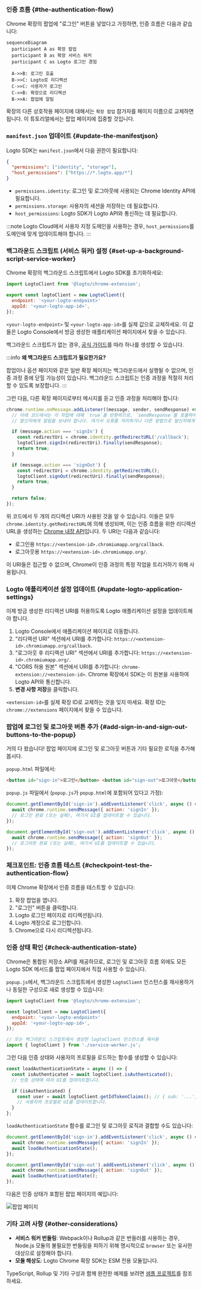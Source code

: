 

### 인증 흐름 \{#the-authentication-flow}

Chrome 확장의 팝업에 "로그인" 버튼을 넣었다고 가정하면, 인증 흐름은 다음과 같습니다:

```mermaid
sequenceDiagram
  participant A as 확장 팝업
  participant B as 확장 서비스 워커
  participant C as Logto 로그인 경험

  A->>B: 로그인 호출
  B->>C: Logto로 리디렉션
  C->>C: 사용자가 로그인
  C->>B: 확장으로 리디렉션
  B->>A: 팝업에 알림
```

확장의 다른 상호작용 페이지에 대해서는 `확장 팝업` 참가자를 페이지 이름으로 교체하면 됩니다. 이 튜토리얼에서는 팝업 페이지에 집중할 것입니다.

<RegardingRedirectBasedSignIn />

### `manifest.json` 업데이트 \{#update-the-manifestjson}

Logto SDK는 `manifest.json`에서 다음 권한이 필요합니다:

```json title="manifest.json"
{
  "permissions": ["identity", "storage"],
  "host_permissions": ["https://*.logto.app/*"]
}
```

- `permissions.identity`: 로그인 및 로그아웃에 사용되는 Chrome Identity API에 필요합니다.
- `permissions.storage`: 사용자의 세션을 저장하는 데 필요합니다.
- `host_permissions`: Logto SDK가 Logto API와 통신하는 데 필요합니다.

:::note
Logto Cloud에서 사용자 지정 도메인을 사용하는 경우, `host_permissions`를 도메인에 맞게 업데이트해야 합니다.
:::

### 백그라운드 스크립트 (서비스 워커) 설정 \{#set-up-a-background-script-service-worker}

Chrome 확장의 백그라운드 스크립트에서 Logto SDK를 초기화하세요:

```js title="service-worker.js"
import LogtoClient from '@logto/chrome-extension';

export const logtoClient = new LogtoClient({
  endpoint: '<your-logto-endpoint>'
  appId: '<your-logto-app-id>',
});
```

`<your-logto-endpoint>` 및 `<your-logto-app-id>`를 실제 값으로 교체하세요. 이 값들은 Logto Console에서 방금 생성한 애플리케이션 페이지에서 찾을 수 있습니다.

백그라운드 스크립트가 없는 경우, [공식 가이드](https://developer.chrome.com/docs/extensions/develop/concepts/service-workers/basics)를 따라 하나를 생성할 수 있습니다.

:::info
**왜 백그라운드 스크립트가 필요한가요?**

팝업이나 옵션 페이지와 같은 일반 확장 페이지는 백그라운드에서 실행될 수 없으며, 인증 과정 중에 닫힐 가능성이 있습니다. 백그라운드 스크립트는 인증 과정을 적절히 처리할 수 있도록 보장합니다.
:::

그런 다음, 다른 확장 페이지로부터 메시지를 듣고 인증 과정을 처리해야 합니다:

```js title="service-worker.js"
chrome.runtime.onMessage.addListener((message, sender, sendResponse) => {
  // 아래 코드에서는 각 작업에 대해 `true`를 반환하므로, `sendResponse`를 호출하여
  // 발신자에게 알림을 보내야 합니다. 여기서 오류를 처리하거나 다른 방법으로 발신자에게 알릴 수도 있습니다.

  if (message.action === 'signIn') {
    const redirectUri = chrome.identity.getRedirectURL('/callback');
    logtoClient.signIn(redirectUri).finally(sendResponse);
    return true;
  }

  if (message.action === 'signOut') {
    const redirectUri = chrome.identity.getRedirectURL();
    logtoClient.signOut(redirectUri).finally(sendResponse);
    return true;
  }

  return false;
});
```

위 코드에서 두 개의 리디렉션 URI가 사용된 것을 알 수 있습니다. 이들은 모두 `chrome.identity.getRedirectURL`에 의해 생성되며, 이는 인증 흐름을 위한 리디렉션 URL을 생성하는 [Chrome 내장 API](https://developer.chrome.com/docs/extensions/reference/api/identity#method-getRedirectURL)입니다. 두 URI는 다음과 같습니다:

- 로그인용 `https://<extension-id>.chromiumapp.org/callback`.
- 로그아웃용 `https://<extension-id>.chromiumapp.org/`.

이 URI들은 접근할 수 없으며, Chrome이 인증 과정의 특정 작업을 트리거하기 위해 사용됩니다.

### Logto 애플리케이션 설정 업데이트 \{#update-logto-application-settings}

이제 방금 생성한 리디렉션 URI를 허용하도록 Logto 애플리케이션 설정을 업데이트해야 합니다.

1. Logto Console에서 애플리케이션 페이지로 이동합니다.
2. "리디렉션 URI" 섹션에서 URI를 추가합니다: `https://<extension-id>.chromiumapp.org/callback`.
3. "로그아웃 후 리디렉션 URI" 섹션에서 URI를 추가합니다: `https://<extension-id>.chromiumapp.org/`.
4. "CORS 허용 원본" 섹션에서 URI를 추가합니다: `chrome-extension://<extension-id>`. Chrome 확장에서 SDK는 이 원본을 사용하여 Logto API와 통신합니다.
5. **변경 사항 저장**을 클릭합니다.

`<extension-id>`를 실제 확장 ID로 교체하는 것을 잊지 마세요. 확장 ID는 `chrome://extensions` 페이지에서 찾을 수 있습니다.

### 팝업에 로그인 및 로그아웃 버튼 추가 \{#add-sign-in-and-sign-out-buttons-to-the-popup}

거의 다 왔습니다! 팝업 페이지에 로그인 및 로그아웃 버튼과 기타 필요한 로직을 추가해 봅시다.

`popup.html` 파일에서:

```html title="popup.html"
<button id="sign-in">로그인</button> <button id="sign-out">로그아웃</button>
```

`popup.js` 파일에서 (`popup.js`가 `popup.html`에 포함되어 있다고 가정):

```js title="popup.js"
document.getElementById('sign-in').addEventListener('click', async () => {
  await chrome.runtime.sendMessage({ action: 'signIn' });
  // 로그인 완료 (또는 실패), 여기서 UI를 업데이트할 수 있습니다.
});

document.getElementById('sign-out').addEventListener('click', async () => {
  await chrome.runtime.sendMessage({ action: 'signOut' });
  // 로그아웃 완료 (또는 실패), 여기서 UI를 업데이트할 수 있습니다.
});
```

### 체크포인트: 인증 흐름 테스트 \{#checkpoint-test-the-authentication-flow}

이제 Chrome 확장에서 인증 흐름을 테스트할 수 있습니다:

1. 확장 팝업을 엽니다.
2. "로그인" 버튼을 클릭합니다.
3. Logto 로그인 페이지로 리디렉션됩니다.
4. Logto 계정으로 로그인합니다.
5. Chrome으로 다시 리디렉션됩니다.

### 인증 상태 확인 \{#check-authentication-state}

Chrome은 통합된 저장소 API를 제공하므로, 로그인 및 로그아웃 흐름 외에도 모든 Logto SDK 메서드를 팝업 페이지에서 직접 사용할 수 있습니다.

`popup.js`에서, 백그라운드 스크립트에서 생성한 `LogtoClient` 인스턴스를 재사용하거나 동일한 구성으로 새로 생성할 수 있습니다:

```js title="popup.js"
import LogtoClient from '@logto/chrome-extension';

const logtoClient = new LogtoClient({
  endpoint: '<your-logto-endpoint>'
  appId: '<your-logto-app-id>',
});

// 또는 백그라운드 스크립트에서 생성한 logtoClient 인스턴스를 재사용
import { logtoClient } from './service-worker.js';
```

그런 다음 인증 상태와 사용자의 프로필을 로드하는 함수를 생성할 수 있습니다:

```js title="popup.js"
const loadAuthenticationState = async () => {
  const isAuthenticated = await logtoClient.isAuthenticated();
  // 인증 상태에 따라 UI를 업데이트합니다.

  if (isAuthenticated) {
    const user = await logtoClient.getIdTokenClaims(); // { sub: '...', email: '...', ... }
    // 사용자의 프로필로 UI를 업데이트합니다.
  }
};
```

`loadAuthenticationState` 함수를 로그인 및 로그아웃 로직과 결합할 수도 있습니다:

```js title="popup.js"
document.getElementById('sign-in').addEventListener('click', async () => {
  await chrome.runtime.sendMessage({ action: 'signIn' });
  await loadAuthenticationState();
});

document.getElementById('sign-out').addEventListener('click', async () => {
  await chrome.runtime.sendMessage({ action: 'signOut' });
  await loadAuthenticationState();
});
```

다음은 인증 상태가 포함된 팝업 페이지의 예입니다:

<img src={extensionPopupImage} alt="팝업 페이지" />

### 기타 고려 사항 \{#other-considerations}

- **서비스 워커 번들링**: Webpack이나 Rollup과 같은 번들러를 사용하는 경우, Node.js 모듈의 불필요한 번들링을 피하기 위해 명시적으로 `browser` 또는 유사한 대상으로 설정해야 합니다.
- **모듈 해상도**: Logto Chrome 확장 SDK는 ESM 전용 모듈입니다.

TypeScript, Rollup 및 기타 구성과 함께 완전한 예제를 보려면 [샘플 프로젝트](https://github.com/logto-io/js/tree/HEAD/packages/chrome-extension-sample)를 참조하세요.
